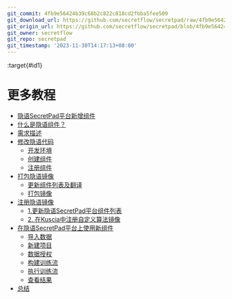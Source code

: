 ```yaml
---
git_commit: 4fb9e56424b39c68b2c822c818cd2fbba5fee509
git_download_url: https://github.com/secretflow/secretpad/raw/4fb9e56424b39c68b2c822c818cd2fbba5fee509/docs/deployment_experience/more_tutorials/index.rst
git_origin_url: https://github.com/secretflow/secretpad/blob/4fb9e56424b39c68b2c822c818cd2fbba5fee509/docs/deployment_experience/more_tutorials/index.rst
git_owner: secretflow
git_repo: secretpad
git_timestamp: '2023-11-30T14:17:13+08:00'
---
```


:target{#id1}

# 更多教程

<TableOfContents>


  - [隐语SecretPad平台新增组件](new_components.mdx)
  - [什么是隐语组件？](new_components.mdx#id1)
  - [需求描述](new_components.mdx#id2)
  - [修改隐语代码](new_components.mdx#id3)
    - [开发环境](new_components.mdx#id4)
    - [创建组件](new_components.mdx#id5)
    - [注册组件](new_components.mdx#id11)
  - [打包隐语镜像](new_components.mdx#id12)
    - [更新组件列表及翻译](new_components.mdx#id13)
    - [打包镜像](new_components.mdx#id14)
  - [注册隐语镜像](new_components.mdx#id15)
    - [1.更新隐语SecretPad平台组件列表](new_components.mdx#id16)
    - [2. 在Kuscia中注册自定义算法镜像](new_components.mdx#kuscia)
  - [在隐语SecretPad平台上使用新组件](new_components.mdx#id19)
    - [导入数据](new_components.mdx#id20)
    - [新建项目](new_components.mdx#id21)
    - [数据授权](new_components.mdx#id22)
    - [构建训练流](new_components.mdx#id23)
    - [执行训练流](new_components.mdx#id24)
    - [查看结果](new_components.mdx#id25)
  - [总结](new_components.mdx#id26)
</TableOfContents>
